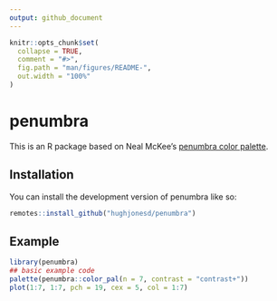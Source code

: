 ```yaml
---
output: github_document
---
```


<!-- README.md is generated from README.Rmd. Please edit that file -->

```r
knitr::opts_chunk$set(
  collapse = TRUE,
  comment = "#>",
  fig.path = "man/figures/README-",
  out.width = "100%"
)
```

# penumbra

<!-- badges: start -->
<!-- badges: end -->

This is an R package based on Neal McKee's [penumbra color palette](https://github.com/nealmckee/penumbra/).

## Installation

You can install the development version of penumbra like so:

``` r
remotes::install_github("hughjonesd/penumbra")
```

## Example

```r
library(penumbra)
## basic example code
palette(penumbra::color_pal(n = 7, contrast = "contrast+"))
plot(1:7, 1:7, pch = 19, cex = 5, col = 1:7)
```

